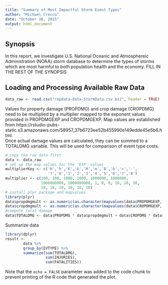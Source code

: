 ```yaml
---
title: "Summary of Most Impactful Storm Event Types"
author: "Michael Crocco"
date: "October 16, 2015"
output: html_document
---
```

## Synopsis  
In this report, we investigate U.S. National Oceanic and Atmosphereic Administration (NOAA) storm database to determine the types of storms which are most harmful to both population health and the economy.  FILL IN THE REST OF THE SYNOPSIS

## Loading and Processing Available Raw Data


```r
data_raw <- read.csv("repdata-data-StormData.csv.bz2", header = TRUE)

```
Values for property damage (PROPDMG) and crop damage (CROPDMG) need to be multiplied by a multiplier mapped to the exponent values provided in PROPDMGEXP and CROPDMGEXP. Map values are established from https://rstudio-pubs-static.s3.amazonaws.com/58957_37b6723ee52b455990e149edde45e5b6.html.  
Once actual damage values are calculated, they can be summed to a TOTALDMG variable. This will be used for comparison of event type costs.  

```r
# copy the raw data first
data <- data_raw
# set up the map values for the 'EXP' values
multiplierKey <- c('H','h','K','k','M','m','B','b','+','-',
                   '?','0','1','2','3','4','5','6','7','8')
multiplier <- c(100, 100, 1000, 1000, 1000000, 1000000,
                1000000000, 1000000000, 1, 0, 0, 10, 10, 10,
                10, 10, 10, 10, 10, 10)
# install plyr package and mapvalues
library(plyr)
data$propdmgmult <- as.numeric(as.character(mapvalues(data$PROPDMGEXP, from=multiplierKey, to=multiplier)))
data$cropdmgmult <- as.numeric(as.character(mapvalues(data$CROPDMGEXP, from=multiplierKey, to=multiplier)))
#compute total damage
data$TOTALDMG <- data$PROPDMG * data$propdmgmult + data$CROPDMG * data$cropdmgmult
```
Summarize data
```r
library(dplyr)
result <-
        data %>%
        group_by(EVTYPE) %>%
        summarize(sum(TOTALDMG),
                  sum(INJURIES),
                  sum(FATALITIES))
```
Note that the `echo = FALSE` parameter was added to the code chunk to prevent printing of the R code that generated the plot.
